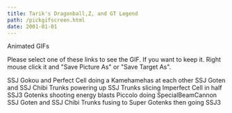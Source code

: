 ```yaml
---
title: Tarik's Dragonball,Z, and GT Legend
path: /pickgifscreen.html
date: 2001-01-01
---
```


Animated GIFs

Please select one of these links to see the GIF. If you want to keep it. Right mouse click it and "Save Picture As" or "Save Target As".

SSJ Gokou and Perfect Cell doing a Kamehamehas at each other
SSJ Goten and SSJ Chibi Trunks powering up
SSJ Trunks slicing Imperfect Cell in half
SSJ3 Gotenks shooting energy blasts
Piccolo doing SpecialBeamCannon
SSJ Goten and SSJ Chibi Trunks fusing to Super Gotenks then going SSJ3
